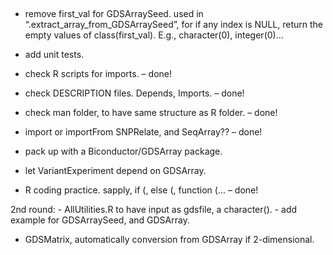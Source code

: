 ## 
- remove first_val for GDSArraySeed. 
  used in ".extract_array_from_GDSArraySeed", for if any index is NULL, return the empty values of class(first_val). E.g., character(0), integer(0)... 
- add unit tests. 
- check R scripts for imports.  -- done!
- check DESCRIPTION files. Depends, Imports. -- done!
- check man folder, to have same structure as R folder.  -- done! 
- import or importFrom SNPRelate, and SeqArray?? -- done!
- pack up with a Biconductor/GDSArray package.

- let VariantExperiment depend on GDSArray. 
- R coding practice. sapply, if (, else (, function (...  -- done!

2nd round: 
- AllUtilities.R to have input as gdsfile, a character(). 
- add example for GDSArraySeed, and GDSArray. 

- GDSMatrix, automatically conversion from GDSArray if 2-dimensional. 
